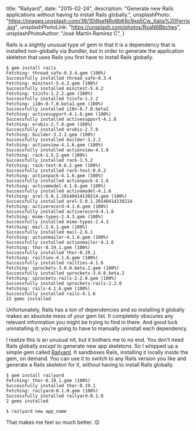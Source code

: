   title: "Railyard",
  date: "2015-02-24",
  description:
    "Generate new Rails applications without having to install Rails globally.",
  unsplashPhoto:
    "https://images.unsplash.com/38/1Di8seNRo6bK8c9xq5Cw_Italia%20Ferris.jpg",
  unsplashPhotoLink: "https://unsplash.com/photos/RxaN6Bbches",
  unsplashPhotoAuthor: "José Martín Ramírez C",
}

Rails is a slightly unusual type of gem in that it is a dependency that is installed non-globally via Bundler, but in order to generate the application skeleton that uses Rails you first have to install Rails globally.

```shell
$ gem install rails
Fetching: thread_safe-0.3.4.gem (100%)
Successfully installed thread_safe-0.3.4
Fetching: minitest-5.4.2.gem (100%)
Successfully installed minitest-5.4.2
Fetching: tzinfo-1.2.2.gem (100%)
Successfully installed tzinfo-1.2.2
Fetching: i18n-0.7.0.beta1.gem (100%)
Successfully installed i18n-0.7.0.beta1
Fetching: activesupport-4.1.6.gem (100%)
Successfully installed activesupport-4.1.6
Fetching: erubis-2.7.0.gem (100%)
Successfully installed erubis-2.7.0
Fetching: builder-3.2.2.gem (100%)
Successfully installed builder-3.2.2
Fetching: actionview-4.1.6.gem (100%)
Successfully installed actionview-4.1.6
Fetching: rack-1.5.2.gem (100%)
Successfully installed rack-1.5.2
Fetching: rack-test-0.6.2.gem (100%)
Successfully installed rack-test-0.6.2
Fetching: actionpack-4.1.6.gem (100%)
Successfully installed actionpack-4.1.6
Fetching: activemodel-4.1.6.gem (100%)
Successfully installed activemodel-4.1.6
Fetching: arel-5.0.1.20140414130214.gem (100%)
Successfully installed arel-5.0.1.20140414130214
Fetching: activerecord-4.1.6.gem (100%)
Successfully installed activerecord-4.1.6
Fetching: mime-types-2.4.3.gem (100%)
Successfully installed mime-types-2.4.3
Fetching: mail-2.6.1.gem (100%)
Successfully installed mail-2.6.1
Fetching: actionmailer-4.1.6.gem (100%)
Successfully installed actionmailer-4.1.6
Fetching: thor-0.19.1.gem (100%)
Successfully installed thor-0.19.1
Fetching: railties-4.1.6.gem (100%)
Successfully installed railties-4.1.6
Fetching: sprockets-3.0.0.beta.2.gem (100%)
Successfully installed sprockets-3.0.0.beta.2
Fetching: sprockets-rails-2.2.0.gem (100%)
Successfully installed sprockets-rails-2.2.0
Fetching: rails-4.1.6.gem (100%)
Successfully installed rails-4.1.6
22 gems installed
```

Unfortunately, Rails has a _ton_ of dependencies and so installing it globally makes an absolute mess of your gem list. It completely obscures any relevant information you might be trying to find in there. And good luck uninstalling it; you’re going to have to manually uninstall each dependency.

I realize this is an unusual nit, but it bothers me to no end. You don’t need Rails globally _except_ to generate new app skeletons. So I whipped up a simple gem called [Railyard][railyard]. It sandboxes Rails, installing it locally _inside_ the gem, on demand. You can use it to switch to any Rails version you like and generate a Rails skeleton for it, without having to install Rails globally.

```shell
$ gem install railyard
Fetching: thor-0.19.1.gem (100%)
Successfully installed thor-0.19.1
Fetching: railyard-0.1.0.gem (100%)
Successfully installed railyard-0.1.0
2 gems installed
```

```shell
$ railyard new app_name
```

That makes me feel so much better. 😌

[railyard]: https://github.com/brandonweiss/railyard
